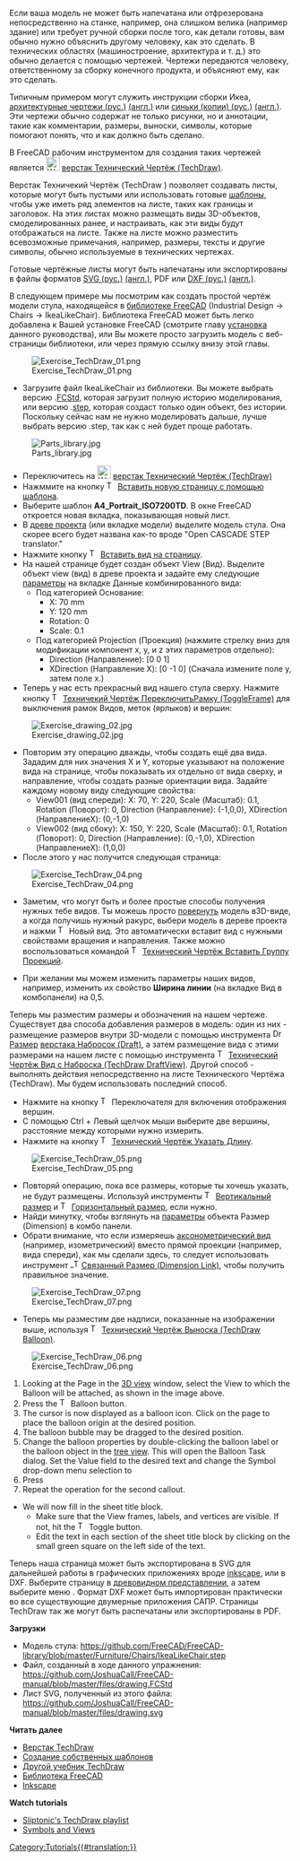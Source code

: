 <languages/>

{{Docnav
|[[Manual:Preparing models for 3D printing/ru|Подготовка для 3D печати]]
|[[Manual:BIM modeling/ru|Моделирование BIM]]
|[[Manual:Introduction/ru|Руководство: Начало]]
|IconC=Crystal Clear manual.png
}}

{{Manual:TOC}}

Если ваша модель не может быть напечатана или отфрезерована непосредственно на станке, например, она слишком велика (например здание) или требует ручной сборки после того, как детали готовы, вам обычно нужно объяснить другому человеку, как это сделать. В технических областях (машиностроение, архитектура и т. д.) это обычно делается с помощью чертежей. Чертежи передаются человеку, ответственному за сборку конечного продукта, и объясняют ему, как это сделать.

Типичным примером могут служить инструкции сборки Икеа, [https://ru.wikipedia.org/wiki/Архитектурная_графика архитектурные чертежи (рус.)] [https://en.wikipedia.org/wiki/Architectural_drawing (англ.)] или [https://ru.wikipedia.org/wiki/Синька_(копия_чертежа) синьки (копии) (рус.)] [https://en.wikipedia.org/wiki/Blueprint (англ.)]. Эти чертежи обычно содержат не только рисунки, но и аннотации, такие как комментарии, размеры, выноски, символы, которые помогают понять, что и как должно быть сделано.

В FreeCAD рабочим инструментом для создания таких чертежей является [[Image:Workbench_TechDraw.svg|24px]] [[TechDraw_Workbench/ru|верстак Технический Чертёж (TechDraw)]]. 

Верстак Техничекий Чертёж (TechDraw ) позволяет создавать листы, которые могут быть пустыми или использовать готовые [[TechDraw_Templates/ru|шаблоны]], чтобы уже иметь ряд элементов на листе, таких как границы и заголовок. На этих листах можно размещать виды 3D-объектов, смоделированных ранее, и настраивать, как эти виды будут отображаться на листе. Также на листе можно разместить всевозможные примечания, например, размеры, тексты и другие символы, обычно используемые в технических чертежах.

Готовые чертёжные листы могут быть напечатаны или экспортированы в файлы форматов [https://ru.wikipedia.org/wiki/SVG SVG (рус.)] [https://en.wikipedia.org/wiki/Scalable_Vector_Graphics (англ.)], PDF или [https://ru.wikipedia.org/wiki/DXF DXF (рус.)] [https://en.wikipedia.org/wiki/AutoCAD_DXF (англ.)].

В следующем примере мы посмотрим как создать простой чертёж модели стула, находящейся в [https://github.com/FreeCAD/FreeCAD-library библиотеке FreeCAD] (Industrial Design → Chairs → IkeaLikeChair). Библиотека FreeCAD может быть легко добавлена к Вашей установке FreeCAD (смотрите главу [[Manual:Installing/ru|установка]] данного руководства), или Вы можете просто загрузить модель с веб-страницы библиотеки, или через прямую ссылку внизу этой главы.

[[Image:Exercise_TechDraw_01.png]]

* Загрузите файл IkeaLikeChair из библиотеки. Вы можете выбрать версию .[[File_Format_FCStd/ru|FCStd]], которая загрузит полную историю моделирования, или версию .[[STEP/ru|step]], которая создаст только один объект, без истории. Поскольку сейчас нам не нужно моделировать дальше, лучше выбрать версию .step, так как с ней будет проще работать.

[[Image:Parts_library.jpg]]

* Переключитесь на [[Image:Workbench_TechDraw.svg|24px]] [[TechDraw_Workbench/ru|верстак Технический Чертёж (TechDraw)]]
* Нажммите на кнопку [[Image:TechDraw_PageTemplate.svg|16px]] [[TechDraw_PageTemplate/ru|Вставить новую страницу с помощью шаблона]].
* Выберите шаблон '''A4_Portrait_ISO7200TD'''. В окне FreeCAD откроется новая вкладка, показывающая новый лист. 
* В [[tree view/ru|древе проекта]] (или вкладке модели) выделите модель стула. Она скорее всего будет названа как-то вроде "Open CASCADE STEP translator."
* Нажмите кнопку [[Image:TechDraw_View.svg|16px]] [[TechDraw_View/ru|Вставить вид на страницу]].
* На нашей странице будет создан объект View (Вид). Выделите объект view (вид) в древе проекта и задайте ему следующие [[TechDraw_View#Properties/ru|параметры]] на вкладке Данные комбинированного вида:
**Под категорией Основание:
*** X: 70 mm
*** Y: 120 mm
*** Rotation: 0
*** Scale: 0.1
**Под категорией Projection (Проекция) (нажмите стрелку вниз для модификации компонент x, y, и z этих параметров отдельно):
*** Direction (Направление): [0 0 1]
*** XDirection (Направление Х): [0 -1 0] (Сначала измените поле y, затем поле x.)
* Теперь у нас есть прекрасный вид нашего стула сверху. Нажмите кнопку [[Image:TechDraw_ToggleFrame.svg|16px]] [[TechDraw_ToggleFrame/ru|Техничекий Чертёж ПереключитьРамку (ToggleFrame)]] для выключения рамок Видов, меток (ярлыков) и вершин:

[[Image:Exercise_drawing_02.jpg]]

* Повторим эту операцию дважды, чтобы создать ещё два вида. Зададим для них значения X и Y, которые указывают на положение вида на странице, чтобы показывать их отдельно от вида сверху, и направление, чтобы создать разные ориентации вида. Задайте каждому новому виду следующие свойства:
** View001 (вид спереди): X: 70, Y: 220, Scale (Масштаб): 0.1, Rotation (Поворот): 0, Direction (Направление): (-1,0,0), XDirection (НаправлениеХ): (0,-1,0)
** View002 (вид сбоку): X: 150, Y: 220, Scale (Масштаб): 0.1, Rotation (Поворот): 0, Direction (Направление): (0,-1,0), XDirection (НаправлениеХ): (1,0,0)
* После этого у нас получится следующая страница:

[[Image:Exercise_TechDraw_04.png]]

* Заметим, что могут быть и более простые способы получения нужных тебе видов. Ты можешь просто [[Manual:Navigating in the 3D view/ru|повернуть]] модель в3D-виде, а когда получишь нужный ракурс, выбери модель в дереве проекта и нажми [[Image:TechDraw_View.svg|16px]] Новый вид. Это автоматически вставит вид с нужными свойствами вращения и направления. Также можно воспользоваться командой [[Image:TechDraw_ProjectionGroup.svg|16px]] [[TechDraw_ProjectionGroup/ru|Технический Чертёж Вставить Группу Проекций]].

* При желании мы можем изменить параметры наших видов, например, изменить их свойство '''Ширина линии''' (на вкладке Вид в комбопанели) на 0,5.

Теперь мы разместим размеры и обозначения на нашем чертеже. Существует два способа добавления размеров в модель: один из них - размещение размеров внутри 3D-модели с помощью инструмента [[Image:Draft_Dimension.svg|16px]] [[Draft_Dimension/ru|Размер]] [[Draft_Workbench/ru| верстака Набросок (Draft)]], а затем размещение вида с этими размерами на нашем листе с помощью инструмента [[Image:TechDraw_DraftView.svg|16px]] [[TechDraw_DraftView/ru|Технический Чертёж Вид с Наброска (TechDraw DraftView)]]. Другой способ - выполнять действия непосредственно на листе Технического Чертёжа (TechDraw). Мы будем использовать последний способ.

* Нажмите на кнопку [[Image:TechDraw_ToggleFrame.svg|16px]] Переключателя для включения отображения вершин.
* С помощью Ctrl + Левый щелчок мыши выберите две вершины, расстояние между которыми нужно измерить.
* Нажмите на кнопку [[Image:TechDraw_LengthDimension.svg|16px]] [[TechDraw_LengthDimension/ru|Технический Чертёж Указать Длину]].

[[Image:Exercise_TechDraw_05.png]]

* Повторяй операцию, пока все размеры, которые ты хочешь указать, не будут размещены. Используй инструменты [[Image:TechDraw_VerticalDimension.svg|16px]] [[TechDraw_VerticalDimension/ru|Вертикальный размер]] и [[Image:TechDraw_HorizontalDimension.svg|16px]] [[TechDraw_HorizontalDimension/ru|Горизонтальный размер]], если нужно. 
* Найди минутку, чтобы взглянуть на [[TechDraw_LengthDimension/ru#Properties|параметры]] объекта Размер (Dimension) в комбо панели. 
* Обрати внимание, что если измеряешь [https://en.wikipedia.org/wiki/Axonometric_projection аксонометрический вид] (например, изометрический) вместо прямой проекции (например, вида спереди), как мы сделали здесь, то следует использовать инструмент [[Image: TechDraw_LinkDimension.svg|16px]] [[TechDraw_LinkDimension/ru|Связанный Размер (Dimension Link)]], чтобы получить правильное значение.

[[Image:Exercise_TechDraw_07.png]]

* Теперь мы разместим две надписи, показанные на изображении выше, используя [[Image:TechDraw_Balloon.svg|16px]] [[TechDraw_Balloon/ru|Технический Чертёж Выноска (TechDraw Balloon)]].

[[Image:Exercise_TechDraw_06.png]]

# Looking at the Page in the [[3D_view|3D view]] window, select the View to which the Balloon will be attached, as shown in the image above.
# Press the [[Image:TechDraw Balloon.svg|16px]] Balloon button.
# The cursor is now displayed as a balloon icon.  Click on the page to place the balloon origin at the desired position.
# The balloon bubble may be dragged to the desired position. 
# Change the balloon properties by double-clicking the balloon label or the balloon object in the [[Tree_view|tree view]]. This will open the Balloon Task dialog. Set the Value field to the desired text and change the Symbol drop-down menu selection to {{MenuCommand|None}} 
# Press {{Button|OK}}
# Repeat the operation for the second callout.
* We will now fill in the sheet title block.
** Make sure that the View frames, labels, and vertices are visible. If not, hit the [[Image:TechDraw_ToggleFrame.svg|16px]] Toggle button.
** Edit the text in each section of the sheet title block by clicking on the small green square on the left side of the text.

<div class="mw-translate-fuzzy">
Теперь наша страница может быть экспортирована в SVG для дальнейшей работы в графических приложениях вроде [http://www.inkscape.org inkscape], или в DXF.
Выберите страницу в [[tree view/ru|древовидном представлении]], а затем выберите меню {{MenuCommand|Файл → Экспортировать}}.
Формат DXF может быть импортирован практически во все существующие двумерные приложения САПР. Страницы TechDraw так же могут быть распечатаны или экспортированы в PDF.
</div>

'''Загрузки'''

<div class="mw-translate-fuzzy">
* Модель стула: https://github.com/FreeCAD/FreeCAD-library/blob/master/Furniture/Chairs/IkeaLikeChair.step
* Файл, созданный в ходе данного упражнения: https://github.com/JoshuaCall/FreeCAD-manual/blob/master/files/drawing.FCStd
* Лист SVG, полученный из этого файла: https://github.com/JoshuaCall/FreeCAD-manual/blob/master/files/drawing.svg
</div>

'''Читать далее'''

* [[TechDraw_Workbench/ru|Верстак TechDraw]]
* [[TechDraw TemplateHowTo/ru|Создание собственных шаблонов]]
* [[Basic TechDraw Tutorial/ru|Другой учебник TechDraw]]
* [https://github.com/FreeCAD/FreeCAD-library Библиотека FreeCAD]
* [http://www.inkscape.org Inkscape]

'''Watch tutorials'''
* [https://www.youtube.com/watch?v=7LbOmSGW9F0&list=PLEuOia-QxyFKQnmM1U9yVo7eNrK_Mcln8 Sliptonic's TechDraw playlist]
* [https://www.youtube.com/watch?v=cggBR1Ghq7k Symbols and Views]


{{Docnav/ru
|[[Manual:Preparing models for 3D printing/ru|Preparing models for 3D printing]]
|[[Manual:BIM modeling/ru|BIM modeling]]
|[[Manual:Introduction/ru|Manual start]]
|IconC=Crystal Clear manual.png
}}

[[Category:Tutorials{{#translation:}}]]